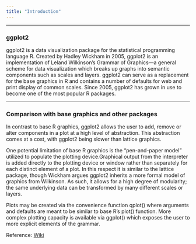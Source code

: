 ---
title: "Introduction"
---

***
### ggplot2
ggplot2 is a data visualization package for the statistical programming language R. Created by Hadley Wickham in 2005, ggplot2 is an implementation of Leland Wilkinson's Grammar of Graphics—a general scheme for data visualization which breaks up graphs into semantic components such as scales and layers. ggplot2 can serve as a replacement for the base graphics in R and contains a number of defaults for web and print display of common scales. Since 2005, ggplot2 has grown in use to become one of the most popular R packages.


***
### Comparison with base graphics and other packages
In contrast to base R graphics, ggplot2 allows the user to add, remove or alter components in a plot at a high level of abstraction. This abstraction comes at a cost, with ggplot2 being slower than lattice graphics.


One potential limitation of base R graphics is the "pen-and-paper model" utilized to populate the plotting device.Graphical output from the interpreter is added directly to the plotting device or window rather than separately for each distinct element of a plot. In this respect it is similar to the lattice package, though Wickham argues ggplot2 inherits a more formal model of graphics from Wilkinson. As such, it allows for a high degree of modularity; the same underlying data can be transformed by many different scales or layers.


Plots may be created via the convenience function qplot() where arguments and defaults are meant to be similar to base R's plot() function. More complex plotting capacity is available via ggplot() which exposes the user to more explicit elements of the grammar.


Reference: [Wiki](https://en.wikipedia.org/wiki/Ggplot2)